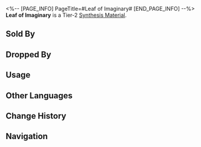<%-- [PAGE_INFO]
PageTitle=#Leaf of Imaginary#
[END_PAGE_INFO] --%>
{{Item Infobox
|id          = 181009
|image       = Item Leaf of Imaginary.png{{subst:void|<!--$UPLOAD:<<SpriteOutput/ItemFigures/181009.png>-<Item Leaf of Imaginary.png>-<Item Icons>>-->}}
|type        = Synthesis Material
|invCategory = Other Materials
|rarity      = 2
|effect      = 
|description = Tier 2 Synthesis Material
|source1     = [[Backwater Pass: Flamespawns or other enemies]]
|source2     = [[Grocery Store Owner]]
}}
{{Description|A leaf of unknown origin.<br />It doesn't belong to any plant and is more of a representation of something more abstract.<br />The ancient light nourishes the leaf through its veins, displaying its faded but remnant power.<br /><br />''"One leaf, one world."''}}
'''Leaf of Imaginary''' is a Tier-2 [[Synthesis Material]].

==Sold By==
{{Shop Availability}}

==Dropped By==
{{Dropped By}}

==Usage==
{{Craft Usage}}

==Other Languages==
{{Other Languages
|en   = Leaf of Imaginary
|zhs  = 虚数残叶
|zht  = 虛數殘葉
|ja   = 虚数の枯れ葉
|ko   = 허수의 잎
|es   = Hoja imaginaria
|fr   = Feuille de l'imaginaire
|ru   = Лист мнимости
|th   = Leaf of Imaginary
|vi   = Mảnh Lá Số Ảo
|de   = Blatt des Imaginären
|id   = Leaf of Imaginary
|pt   = Folha de Imaginário
}}

==Change History==
{{Change History|1.0}}

==Navigation==
{{Synthesis Material Navbox}}